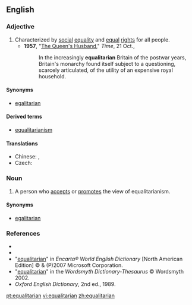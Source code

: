 ==English==

===Adjective===
{{en-adj}}

# Characterized by [[social]] [[equality]] and [[equal]] [[right]]s for all people.
#*'''1957''', "[http://www.time.com/time/magazine/article/0,9171,937935,00.html The Queen's Husband]," ''Time'', 21 Oct.,
#*:In the increasingly '''equalitarian''' Britain of the postwar years, Britain's monarchy found itself subject to a questioning, scarcely articulated, of the utility of an expensive royal household.

====Synonyms====
*[[egalitarian]]

====Derived terms====
*[[equalitarianism]]

====Translations====
{{trans-top|characterized by social equality and equal rights for all people}}
* Chinese: {{zh-tsp|平等主義的|平等主义的|píngděngzhǔyìde}}, {{zh-tsp|平均主義的|平均主义的|píngjūnzhǔyìde}}
* Czech: {{t|cs|rovnostářský}}
{{trans-mid}}
{{trans-bottom}}

===Noun===
{{en-noun}}

# A person who [[accepts]] or [[promotes]] the view of equalitarianism.

====Synonyms====
*[[egalitarian]]

===References===
*{{R:Webster 1913}}
*{{R:Dictionary.com}}
*"[http://encarta.msn.com/dictionary_/equalitarian.html equalitarian]" in ''Encarta® World English Dictionary'' [North American Edition] © & (P)2007 Microsoft Corporation.
*"[http://www.wordsmyth.net/live/home.php?script=search&matchent=equalitarian&matchtype=exact equalitarian]" in the ''Wordsmyth Dictionary-Thesaurus'' © Wordsmyth 2002.
*''Oxford English Dictionary'', 2nd ed., 1989.

[[pt:equalitarian]]
[[vi:equalitarian]]
[[zh:equalitarian]]